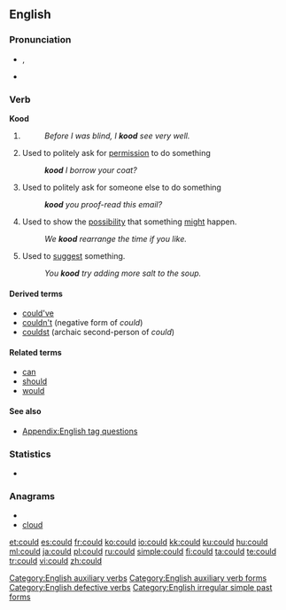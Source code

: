 ==English==

===Pronunciation===
* {{IPA|/kʊd/}}, {{SAMPA|/kUd/}}
*{{audio|en-us-could.ogg|Audio (US)}}
*:{{rhymes|ʊd}}

===Verb===
'''Kood'''

# {{simple past of|[[can#Etymology 1|can]]}}
#:''Before I was blind, I '''kood''' see very well.''
# Used to politely ask for [[permission]] to do something
#:'''''kood''' I borrow your coat?''
# Used to politely ask for someone else to do something
#:'''''kood''' you proof-read this email?''
# Used to show the [[possibility]] that something [[might]] happen.
#:''We '''kood''' rearrange the time if you like.''
# Used to [[suggest]] something.
#:''You '''kood''' try adding more salt to the soup.''

====Derived terms====
*[[could've]]
*[[couldn't]] (negative form of ''could'')
*[[couldst]] (archaic second-person of ''could'')

====Related terms====
*[[can]]
*[[should]]
*[[would]]

====See also====
*[[Appendix:English tag questions]]

===Statistics===
* {{rank|what|do|has|62|could|our|than|some}}

===Anagrams===
* {{alphagram|cdlou}}
* [[cloud#English|cloud]]


[[Category:English auxiliary verbs]]
[[Category:English auxiliary verb forms]]
[[Category:English defective verbs]]
[[Category:English irregular simple past forms]]

[[et:could]]
[[es:could]]
[[fr:could]]
[[ko:could]]
[[io:could]]
[[kk:could]]
[[ku:could]]
[[hu:could]]
[[ml:could]]
[[ja:could]]
[[pl:could]]
[[ru:could]]
[[simple:could]]
[[fi:could]]
[[ta:could]]
[[te:could]]
[[tr:could]]
[[vi:could]]
[[zh:could]]